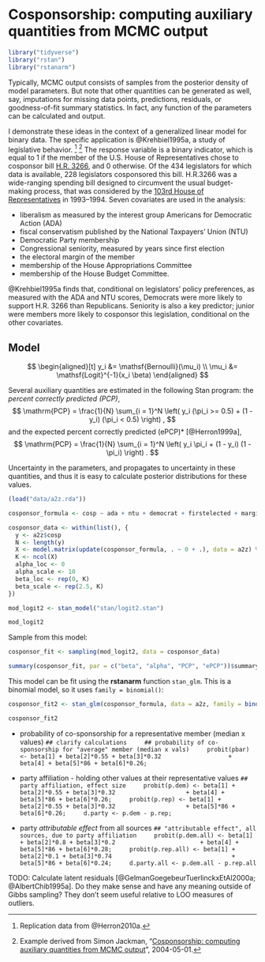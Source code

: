 # Cosponsorship: computing auxiliary quantities from MCMC output {#cosponsorship}

```r
library("tidyverse")
library("rstan")
library("rstanarm")
```

Typically, MCMC output consists of samples from the posterior density of model
parameters.  But note that other quantities can be generated as well, say,
imputations for missing data points, predictions, residuals, or goodness-of-fit
summary statistics.  In fact, any function of the parameters can be calculated
and output.

I demonstrate these ideas in the context of a generalized linear model for
binary data.  The specific application is @Krehbiel1995a, a study of
legislative behavior. [^cosponsor-data] [^cosponsor-src] The response variable
is a binary indicator, which is equal to 1 if the member of the U.S. House of
Representatives chose to cosponsor bill [H.R.
3266](https://www.congress.gov/bill/103rd-congress/house-bill/3266), and 0
otherwise. Of the 434 legislators for which data is available, 228 legislators
cosponsored this bill. H.R.3266 was a wide-ranging spending bill designed to
circumvent the usual budget-making process, that was considered by the [103rd
House of
Representatives](https://en.wikipedia.org/wiki/103rd_United_States_Congress) in
1993--1994. Seven covariates are used in the analysis:

-   liberalism as measured by the interest group Americans for Democratic Action (ADA)
-   fiscal conservatism published by the National Taxpayers' Union (NTU)
-   Democratic Party membership
-   Congressional seniority, measured by years since first election
-   the electoral margin of the member
-   membership of the House Appropriations Committee
-   membership of the House Budget Committee.

@Krehbiel1995a finds that, conditional on legislators' policy preferences, as measured with the ADA and NTU scores, Democrats were more likely to support H.R. 3266 than Republicans.
Seniority is also a key predictor; junior were members more likely to cosponsor this legislation, conditional on the other covariates.

## Model

$$
\begin{aligned}[t]
y_i &= \mathsf{Bernoulli}(\mu_i) \\
\mu_i &= \mathsf{Logit}^{-1}(x_i \beta)
\end{aligned}
$$

Several auxiliary quantities are estimated in the following Stan program:
the *percent correctly predicted (PCP)*,
$$
\mathrm{PCP} = \frac{1}{N} \sum_{i = 1}^N \left( y_i (\pi_i >= 0.5) + (1 - y_i) (\pi_i < 0.5) \right) ,
$$
and the expected percent correctly predicted (ePCP)* [@Herron1999a],
$$
\mathrm{PCP} = \frac{1}{N} \sum_{i = 1}^N \left( y_i \pi_i + (1 - y_i) (1 - \pi_i) \right) .
$$

Uncertainty in the parameters, and propagates to uncertainty in these quantities, and thus it is easy to calculate posterior distributions for these values.

```r
(load("data/a2z.rda"))
```

```r
cosponsor_formula <- cosp ~ ada + ntu + democrat + firstelected + margin + appromember + budgetmember
```

```r
cosponsor_data <- within(list(), {
  y <- a2z$cosp
  N <- length(y)
  X <- model.matrix(update(cosponsor_formula, . ~ 0 + .), data = a2z) %>% scale()
  K <- ncol(X)
  alpha_loc <- 0
  alpha_scale <- 10
  beta_loc <- rep(0, K)
  beta_scale <- rep(2.5, K)
})
```

```r
mod_logit2 <- stan_model("stan/logit2.stan")
```
```r
mod_logit2
```

Sample from this model:
```r
cosponsor_fit <- sampling(mod_logit2, data = cosponsor_data)
```
```r
summary(cosponsor_fit, par = c("beta", "alpha", "PCP", "ePCP"))$summary
```

This model can be fit using the **rstanarm** function `stan_glm`.
This is a binomial model, so it uses `family = binomial()`:

```r
cosponsor_fit2 <- stan_glm(cosponsor_formula, data = a2z, family = binomial())
```

```r
cosponsor_fit2
```

-   probability of co-sponsorship for a representative member (median x values)
    ```
  	## clarify calculations
    ## probability of co-sponsorship for "average" member (median x vals)
  	probit(pbar) <- beta[1] + beta[2]*0.55 + beta[3]*0.32
  	              + beta[4] + beta[5]*86 + beta[6]*0.26;
  	```

-   party affiliation - holding other values at their representative values
    ```
  	## party affiliation, effect size
  	probit(p.dem) <- beta[1] + beta[2]*0.55 + beta[3]*0.32
  	               + beta[4] + beta[5]*86 + beta[6]*0.26;
    probit(p.rep) <- beta[1] + beta[2]*0.55 + beta[3]*0.32
  	               + beta[5]*86 + beta[6]*0.26;
  	d.party <- p.dem - p.rep;
  	```

-   party *attributable effect* from all sources
    ```
    ## "attributable effect", all sources, due to party affiliation
  	probit(p.dem.all) <- beta[1] + beta[2]*0.8 + beta[3]*0.2
  	                   + beta[4] + beta[5]*86 + beta[6]*0.28;
  	probit(p.rep.all) <- beta[1] + beta[2]*0.1 + beta[3]*0.74
  	                             + beta[5]*86 + beta[6]*0.24;
  	d.party.all <- p.dem.all - p.rep.all
    ```

TODO: Calculate latent residuals [@GelmanGoegebeurTuerlinckxEtAl2000a; @AlbertChib1995a]. Do they make sense and have any meaning outside of Gibbs sampling? They don't seem useful relative to LOO measures of outliers.

[^cosponsor-data]: Replication data from @Herron2010a.

[^cosponsor-src]: Example derived from Simon Jackman, "[Cosponsorship:  computing auxiliary quantities from MCMC output](https://web-beta.archive.org/web/20040501194620/http://jackman.stanford.edu:80/mcmc/kk.odc)", 2004-05-01.
